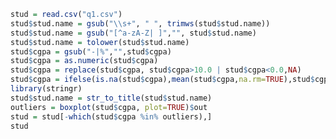 ```{r}

stud = read.csv("q1.csv")
stud$stud.name = gsub("\\s+", " ", trimws(stud$stud.name))
stud$stud.name = gsub("[^a-zA-Z| ]","", stud$stud.name)
stud$stud.name = tolower(stud$stud.name)
stud$cgpa = gsub("-|%","",stud$cgpa)
stud$cgpa = as.numeric(stud$cgpa)
stud$cgpa = replace(stud$cgpa, stud$cgpa>10.0 | stud$cgpa<0.0,NA)
stud$cgpa = ifelse(is.na(stud$cgpa),mean(stud$cgpa,na.rm=TRUE),stud$cgpa)
library(stringr)
stud$stud.name = str_to_title(stud$stud.name)
outliers = boxplot(stud$cgpa, plot=TRUE)$out
stud = stud[-which(stud$cgpa %in% outliers),]
stud

```


